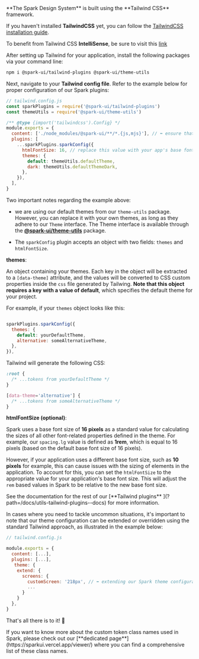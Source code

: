 
<Meta title="Getting Started" />

<StoryHeading label="Getting started" as="h1" />

<Callout marginBottom="medium">
  **The Spark Design System** is built using the **Tailwind CSS** framework.
</Callout>

<StoryHeading label="Set up TailwindCSS" as="h2" />

If you haven't installed **TailwindCSS** yet, you can follow the [TailwindCSS installation guide](https://tailwindcss.com/docs/installation).

To benefit from Tailwind CSS **IntelliSense**, be sure to visit this [link](https://tailwindcss.com/docs/editor-setup#intelli-sense-for-vs-code)

<StoryHeading label="Installation" as="h2" />

After setting up Tailwind for your application, install the following packages via your command line:

```bash
npm i @spark-ui/tailwind-plugins @spark-ui/theme-utils
```

Next, navigate to your **Tailwind config file**. Refer to the example below for proper configuration of our Spark plugins:

```js
// tailwind.config.js
const sparkPlugins = require('@spark-ui/tailwind-plugins')
const themeUtils = require('@spark-ui/theme-utils')

/** @type {import('tailwindcss').Config} */
module.exports = {
  content: ['./node_modules/@spark-ui/**/*.{js,mjs}'], // ⬅️ ensure that the Spark components are scanned
  plugins: [
    ...sparkPlugins.sparkConfig({
      htmlFontSize: 16, // replace this value with your app's base font size if needed (default: 16)
      themes: {
        default: themeUtils.defaultTheme,
        dark: themeUtils.defaultThemeDark,
      },
    }),
  ],
}
```

Two important notes regarding the example above:

- we are using our default themes from our `theme-utils` package. However, you can replace it with your own themes, as long as they adhere to our `Theme` interface.
  The Theme interface is available through the [**@spark-ui/theme-utils**](?path=/docs/utils-theme--docs) package.

- The `sparkConfig` plugin accepts an object with two fields: `themes` and `htmlFontSize`.

**themes**:

An object containing your themes. Each key in the object will be extracted to a `[data-theme]` attribute, and the values will be converted to CSS custom properties inside the `css` file generated by Tailwing. **Note that this object requires a key with a value of default**, which specifies the default theme for your project.

For example, if your `themes` object looks like this:

```js

sparkPlugins.sparkConfig({
  themes: {
    default: yourDefaultTheme,
    alternative: someAlternativeTheme,
  },
}),
```

Tailwind will generate the following CSS:

```css
:root {
  /* ...tokens from yourDefaultTheme */
}

[data-theme='alternative'] {
  /* ...tokens from someAlternativeTheme */
}
```

**htmlFontSize (optional)**:

Spark uses a base font size of **16 pixels** as a standard value for calculating the sizes of all other font-related properties defined in the theme. For example, our `spacing.lg` value is defined as **1rem**, which is equal to 16 pixels (based on the default base font size of 16 pixels).

However, if your application uses a different base font size, such as **10 pixels** for example, this can cause issues with the sizing of elements in the application. To account for this, you can set the `htmlFontSize` to the appropriate value for your application's base font size. This will adjust the `rem` based values in Spark to be relative to the new base font size.

<Callout>
  See the documentation for the rest of our [**Tailwind plugins**
  ](?path=/docs/utils-tailwind-plugins--docs) for more information.
</Callout>

<StoryHeading label="Extending Spark config" as="h2" />

In cases where you need to tackle uncommon situations, it's important to note that our theme configuration can be extended or overridden using the standard Tailwind approach, as illustrated in the example below:

```js
// tailwind.config.js

module.exports = {
  content: [...],
  plugins: [...],
   theme: {
    extend: {
      screens: {
        customScreen: '218px', // ⬅️ extending our Spark theme configuration
        ...
      }
    }
  },
}
```

That's all there is to it! 🎉

<Callout>
  If you want to know more about the custom token class names used in Spark, please check out our
  [**dedicated page**](https://sparkui.vercel.app/viewer/) where you can find a comprehensive list
  of these class names.
</Callout>
